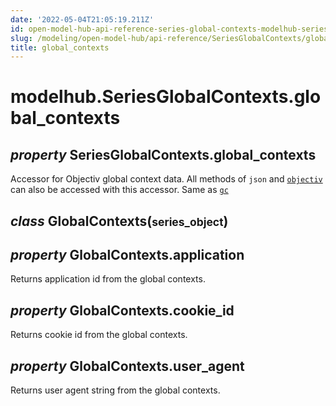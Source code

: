 ```yaml
---
date: '2022-05-04T21:05:19.211Z'
id: open-model-hub-api-reference-series-global-contexts-modelhub-series-global-contexts-global-contexts
slug: /modeling/open-model-hub/api-reference/SeriesGlobalContexts/global_contexts/
title: global_contexts
---
```


# modelhub.SeriesGlobalContexts.global_contexts

<div className="property">

<h2 className="signature-property"><span className="type-annotation"><em>property</em></span> <span className="additional-name">SeriesGlobalContexts.</span><span className="name">global_contexts</span></h2>


<div className="content">

Accessor for Objectiv global context data. All methods of `json` and [`objectiv`](/modeling/open-model-hub/api-reference/SeriesGlobalContexts/modelhub.SeriesGlobalContexts.objectiv.mdx) can
also be accessed with this accessor. Same as [`gc`](/modeling/open-model-hub/api-reference/SeriesGlobalContexts/modelhub.SeriesGlobalContexts.gc.mdx)

<div className="class">

<h2 className="signature-class"><span className="type-annotation"><em>class</em></span> <span className="name">GlobalContexts(</span><small className="parameter-list"><span className="parameter" id="series_object">series_object</span></small>)</h2>


<div className="content">

<div className="property">

<h2 className="signature-property"><span className="type-annotation"><em>property</em></span> <span className="additional-name">GlobalContexts.</span><span className="name">application</span></h2>


<div className="content">

Returns application id from the global contexts.


</div>


</div>

<div className="property">

<h2 className="signature-property"><span className="type-annotation"><em>property</em></span> <span className="additional-name">GlobalContexts.</span><span className="name">cookie_id</span></h2>


<div className="content">

Returns cookie id from the global contexts.


</div>


</div>

<div className="property">

<h2 className="signature-property"><span className="type-annotation"><em>property</em></span> <span className="additional-name">GlobalContexts.</span><span className="name">user_agent</span></h2>


<div className="content">

Returns user agent string from the global contexts.


</div>


</div>


</div>


</div>


</div>


</div>
